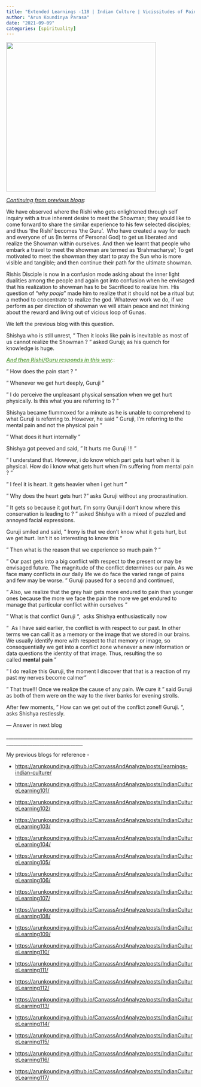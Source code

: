 ```yaml
---
title: "Extended Learnings -118 | Indian Culture | Vicissitudes of Pain!"
author: "Arun Koundinya Parasa"
date: "2021-09-09"
categories: [spirituality]
---
```


![](4seasontree.jpeg){fig-align="center" width="400"}

[*Continuing from previous blogs*]{.underline}:

We have observed where the Rishi who gets enlightened through self inquiry with a true inherent desire to meet the Showman; they would like to come forward to share the similar experience to his few selected disciples; and thus 'the Rishi' becomes 'the Guru'.  Who have created a way for each and everyone of us (In terms of Personal God) to get us liberated and realize the Showman within ourselves. And then we learnt that people who embark a travel to meet the showman are termed as 'Brahmacharya'; To get motivated to meet the showman they start to pray the Sun who is more visible and tangible; and then continue their path for the ultimate showman.

Rishis Disciple is now in a confusion mode asking about the inner light dualities among the people and again got into confusion when he envisaged that his realization to showman has to be Sacrificed to realize him. His question of "*why pooja*" made him to realize that it should not be a ritual but a method to concentrate to realize the god. Whatever work we do, if we perform as per direction of showman we will attain peace and not thinking about the reward and living out of vicious loop of Gunas.

We left the previous blog with this question.

Shishya who is still unrest, " Then it looks like pain is inevitable as most of us cannot realize the Showman ? " asked Guruji; as his quench for knowledge is huge.

[[***And then Rishi/Guru responds in this way***]{.underline}::]{style="color: #6aa84f;"}

" How does the pain start ? "

" Whenever we get hurt deeply, Guruji "

" I do perceive the unpleasant physical sensation when we get hurt physically. Is this what you are referring to ? "

Shishya became flummoxed for a minute as he is unable to comprehend to what Guruji is referring to. However, he said " Guruji, I'm referring to the mental pain and not the physical pain "

" What does it hurt internally "

Shishya got peeved and said, " It hurts me Guruji !!! "

" I understand that. However, i do know which part gets hurt when it is physical. How do i know what gets hurt when i'm suffering from mental pain ? "

" I feel it is heart. It gets heavier when i get hurt "

" Why does the heart gets hurt ?" asks Guruji without any procrastination.

" It gets so because it got hurt. I'm sorry Guruji I don't know where this conservation is leading to ? " asked Shishya with a mixed of puzzled and annoyed facial expressions.

Guruji smiled and said, " Irony is that we don't know what it gets hurt, but we get hurt. Isn't it so interesting to know this " 

" Then what is the reason that we experience so much pain ? " 

" Our past gets into a big conflict with respect to the present or may be envisaged future. The magnitude of the conflict determines our pain. As we face many conflicts in our daily life we do face the varied range of pains and few may be worse. " Guruji paused for a second and continued,

" Also, we realize that the grey hair gets more endured to pain than younger ones because the more we face the pain the more we get endured to manage that particular conflict within ourselves "

" What is that conflict Guruji ",  asks Shishya enthusiastically now

"  As I have said earlier, the conflict is with respect to our past. In other terms we can call it as a memory or the image that we stored in our brains. We usually identify more with respect to that memory or image, so consequentially we get into a conflict zone whenever a new information or data questions the identity of that image. Thus, resulting the so called **mental** **pain** "

" I do realize this Guruji, the moment I discover that that is a reaction of my past my nerves become calmer"

" That true!!! Once we realize the cause of any pain. We cure it " said Guruji as both of them were on the way to the river banks for evening strolls.

After few moments, " How can we get out of the conflict zone!! Guruji. ",  asks Shishya restlessly.

--- Answer in next blog

\_\_\_\_\_\_\_\_\_\_\_\_\_\_\_\_\_\_\_\_\_\_\_\_\_\_\_\_\_\_\_\_\_\_\_\_\_\_\_\_\_\_\_\_\_\_\_\_\_\_\_\_\_\_\_\_\_\_\_\_\_\_\_\_\_\_\_\_\_\_\_\_\_\_\_\_\_\_\_\_\_\_\_\_\_\_\_\_\_\_\_\_\_\_\_\_\_\_\_\_\_\_\_\_\_\_\_\_\_\_

My previous blogs for reference -

-   <https://arunkoundinya.github.io/CanvassAndAnalyze/posts/learnings-indian-culture/>

-   <https://arunkoundinya.github.io/CanvassAndAnalyze/posts/IndianCultureLearning101/>

-   <https://arunkoundinya.github.io/CanvassAndAnalyze/posts/IndianCultureLearning102/>

-   <https://arunkoundinya.github.io/CanvassAndAnalyze/posts/IndianCultureLearning103/>

-   <https://arunkoundinya.github.io/CanvassAndAnalyze/posts/IndianCultureLearning104/>

-   <https://arunkoundinya.github.io/CanvassAndAnalyze/posts/IndianCultureLearning105/>

-   <https://arunkoundinya.github.io/CanvassAndAnalyze/posts/IndianCultureLearning106/>

-   <https://arunkoundinya.github.io/CanvassAndAnalyze/posts/IndianCultureLearning107/>

-   <https://arunkoundinya.github.io/CanvassAndAnalyze/posts/IndianCultureLearning108/>

-   <https://arunkoundinya.github.io/CanvassAndAnalyze/posts/IndianCultureLearning109/>

-   <https://arunkoundinya.github.io/CanvassAndAnalyze/posts/IndianCultureLearning110/>

-   <https://arunkoundinya.github.io/CanvassAndAnalyze/posts/IndianCultureLearning111/>

-   <https://arunkoundinya.github.io/CanvassAndAnalyze/posts/IndianCultureLearning112/>

-   <https://arunkoundinya.github.io/CanvassAndAnalyze/posts/IndianCultureLearning113/>

-   <https://arunkoundinya.github.io/CanvassAndAnalyze/posts/IndianCultureLearning114/>

-   <https://arunkoundinya.github.io/CanvassAndAnalyze/posts/IndianCultureLearning115/>

-   <https://arunkoundinya.github.io/CanvassAndAnalyze/posts/IndianCultureLearning116/>

-   <https://arunkoundinya.github.io/CanvassAndAnalyze/posts/IndianCultureLearning117/>